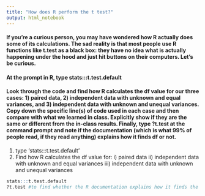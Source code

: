 ```yaml
---
title: "How does R perform the t test?"
output: html_notebook
---
```

#### If you’re a curious person, you may have wondered how R actually does some of its calculations. The sad reality is that most people use R functions like t.test as a black box: they have no idea what is actually happening under the hood and just hit buttons on their computers. Let’s be curious.

#### At the prompt in R, type stats:::t.test.default

#### Look through the code and find how R calculates the df value for our three cases: 1) paired data, 2) independent data with unknown and equal variances, and 3) independent data with unknown and unequal variances. Copy down the specific line(s) of code used in each case and then compare with what we learned in class. Explicitly show if they are the same or different from the in-class results. Finally, type ?t.test at the command prompt and note if the documentation (which is what 99% of people read, if they read anything) explains how it finds df or not.

1. type 'stats:::t.test.default'
2. Find how R calculates the df value for: i) paired data ii) independent data with unknown and equal variances iii) independent data with unknown and unequal variances
```r
stats:::t.test.default 
?t.test #to find whether the R documentation explains how it finds the df or not
```


